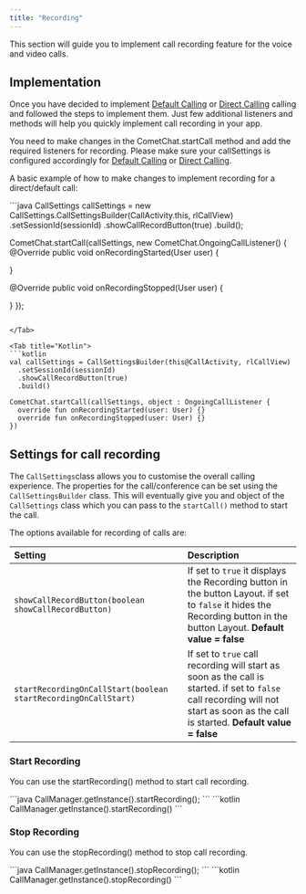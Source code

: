 ```yaml
---
title: "Recording"
---
```




This section will guide you to implement call recording feature for the voice and video calls.

## Implementation

Once you have decided to implement [Default Calling](/sdk/android/3.0/default-calling-v3) or [Direct Calling](/sdk/android/3.0/direct-calling-v3) calling and followed the steps to implement them. Just few additional listeners and methods will help you quickly implement call recording in your app.

You need to make changes in the CometChat.startCall method and add the required listeners for recording. Please make sure your callSettings is configured accordingly for [Default Calling](/sdk/android/3.0/default-calling-v3) or [Direct Calling](/sdk/android/3.0/direct-calling-v3).

A basic example of how to make changes to implement recording for a direct/default call:

<Tabs>
<Tab title="Java">
```java
CallSettings callSettings = new CallSettings.CallSettingsBuilder(CallActivity.this, rlCallView)
  .setSessionId(sessionId)
  .showCallRecordButton(true)
  .build();

CometChat.startCall(callSettings, new CometChat.OngoingCallListener() {
  @Override
  public void onRecordingStarted(User user) {

  }

  @Override
  public void onRecordingStopped(User user) {

  }
});
```

</Tab>

<Tab title="Kotlin">
```kotlin
val callSettings = CallSettingsBuilder(this@CallActivity, rlCallView)
  .setSessionId(sessionId)
  .showCallRecordButton(true)
  .build()

CometChat.startCall(callSettings, object : OngoingCallListener {
  override fun onRecordingStarted(user: User) {}
  override fun onRecordingStopped(user: User) {}
})
```

</Tab>

</Tabs>

## Settings for call recording

The `CallSettings`class allows you to customise the overall calling experience. The properties for the call/conference can be set using the `CallSettingsBuilder` class. This will eventually give you and object of the `CallSettings` class which you can pass to the `startCall()` method to start the call.

The options available for recording of calls are:

| Setting                                                        | Description                                                                                                                                                                          |
| :-------------------------------------------------------------- | :------------------------------------------------------------------------------------------------------------------------------------------------------------------------------------ |
| `showCallRecordButton(boolean showCallRecordButton)`           | If set to `true` it displays the Recording button in the button Layout. if set to `false` it hides the Recording button in the button Layout. **Default value = false**              |
| `startRecordingOnCallStart(boolean startRecordingOnCallStart)` | If set to `true` call recording will start as soon as the call is started. if set to `false` call recording will not start as soon as the call is started. **Default value = false** |

### Start Recording

You can use the startRecording() method to start call recording.

<Tabs>
<Tab title="Java">
```java
CallManager.getInstance().startRecording();
```

</Tab>

<Tab title="Kotlin">
```kotlin
CallManager.getInstance().startRecording()
```

</Tab>

</Tabs>

### Stop Recording

You can use the stopRecording() method to stop call recording.

<Tabs>
<Tab title="Java">
```java
CallManager.getInstance().stopRecording();
```

</Tab>

<Tab title="Kotlin">
```kotlin
CallManager.getInstance().stopRecording()
```

</Tab>

</Tabs>
